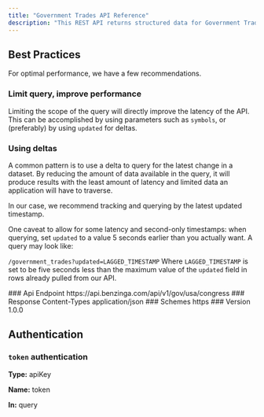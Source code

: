```yaml
---
title: "Government Trades API Reference"
description: "This REST API returns structured data for Government Trades - House & Senate."
---
```

## Best Practices
For optimal performance, we have a few recommendations.

### Limit query, improve performance
Limiting the scope of the query will directly improve the latency of the API. This can be accomplished by using parameters such as `symbols`, or (preferably) by using `updated` for deltas.

### Using deltas
A common pattern is to use a delta to query for the latest change in a dataset. By reducing the amount of data available in the query, it will produce results with the least amount of latency and limited data an application will have to traverse.

In our case, we recommend tracking and querying by the latest updated timestamp.

One caveat to allow for some latency and second-only timestamps: when querying, set `updated` to a value 5 seconds earlier than you actually want. A query may look like:

`/government_trades?updated=LAGGED_TIMESTAMP` Where `LAGGED_TIMESTAMP` is set to be five seconds less than the maximum value of the `updated` field in rows already pulled from our API.

<Info>
### Api Endpoint
https://api.benzinga.com/api/v1/gov/usa/congress
### Response Content-Types
application/json
### Schemes
https
### Version
1.0.0
</Info>

## Authentication
### `token` authentication
**Type:** apiKey

**Name:** token

**In:** query